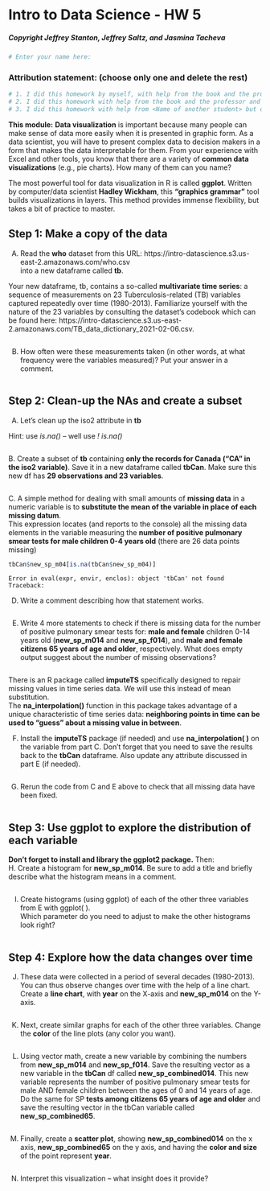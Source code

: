 # Intro to Data Science - HW 5
##### Copyright Jeffrey Stanton, Jeffrey Saltz, and Jasmina Tacheva

```r
# Enter your name here: 
```


### Attribution statement: (choose only one and delete the rest)


```r
# 1. I did this homework by myself, with help from the book and the professor.
# 2. I did this homework with help from the book and the professor and these Internet sources:
# 3. I did this homework with help from <Name of another student> but did not cut and paste any code.
```

**This module:** **Data visualization** is important because many people can make sense of data more easily when it is presented in graphic form. As a data scientist, you will have to present complex data to decision makers in a form that makes the data interpretable for them. From your experience with Excel and other tools, you know that there are a variety of **common data visualizations** (e.g., pie charts). How many of them can you name? <br>

The most powerful tool for data visualization in R is called **ggplot**. Written by computer/data scientist **Hadley Wickham**, this **“graphics grammar”** tool builds visualizations in layers. This method provides immense flexibility, but takes a bit of practice to master.


## Step 1: Make a copy of the data

A.	Read the **who** dataset from this URL: https://intro-datascience.s3.us-east-2.amazonaws.com/who.csv <br>
into a new dataframe called **tb**. 

Your new dataframe, tb, contains a so-called **multivariate time series**: a sequence of measurements on 23 Tuberculosis-related (TB) variables captured repeatedly over time (1980-2013). Familiarize yourself with the nature of the 23 variables by consulting the dataset’s codebook which can be found here: https://intro-datascience.s3.us-east-2.amazonaws.com/TB_data_dictionary_2021-02-06.csv.


```r

```

B.	How often were these measurements taken (in other words, at what frequency were the variables measured)? Put your answer in a comment. 


```r

```

## Step 2: Clean-up the NAs and create a subset

A.	Let's clean up the iso2 attribute in **tb** 

Hint: use *is.na()* -- well use *! is.na()* 


```r

```

B. Create a subset of **tb** containing **only the records for Canada ("CA" in the iso2 variable)**. Save it in a new dataframe called **tbCan**. Make sure this new df has **29 observations and 23 variables**.


```r

```

C. A simple method for dealing with small amounts of **missing data** in a numeric variable is to **substitute the mean of the variable in place of each missing datum**. <br>
This expression locates (and reports to the console) all the missing data elements in the variable measuring the **number of positive pulmonary smear tests for male children 0-4 years old** (there are 26 data points missing)


```r
tbCan$new_sp_m04[is.na(tbCan$new_sp_m04)]
```


    Error in eval(expr, envir, enclos): object 'tbCan' not found
    Traceback:



D.	Write a comment describing how that statement works.


```r

```

E.	Write 4 more statements to check if there is missing data for the number of positive pulmonary smear tests for: **male and female** children 0-14 years old (**new_sp_m014** and **new_sp_f014**), and **male and female citizens 65 years of age and older**, respectively. What does empty output suggest about the number of missing observations?


```r

```

There is an R package called **imputeTS** specifically designed to repair missing values in time series data. We will use this instead of mean substitution.  <br>
The **na_interpolation()** function in this package takes advantage of a unique characteristic of time series data: **neighboring points in time can be used to “guess” about a missing value in between**.

F.	Install the **imputeTS** package (if needed) and use **na_interpolation( )** on the variable from part C. Don’t forget that you need to save the results back to the **tbCan** dataframe. Also update any attribute discussed in part E (if needed).


```r

```

G.	Rerun the code from C and E above to check that all missing data have been fixed. 


```r

```

## Step 3: Use ggplot to explore the distribution of each variable
**Don’t forget to install and library the ggplot2 package.** Then: <br>
H.	Create a histogram for **new_sp_m014**. Be sure to add a title and briefly describe what the histogram means in a comment.


```r

```

I.	Create histograms (using ggplot) of each of the other three variables from E with ggplot( ). <br>
Which parameter do you need to adjust to make the other histograms look right?


```r

```

## Step 4: Explore how the data changes over time
J.	These data were collected in a period of several decades (1980-2013). You can thus observe changes over time with the help of a line chart. Create a **line chart**, with **year** on the X-axis and **new_sp_m014** on the Y-axis.


```r

```

K.	Next, create similar graphs for each of the other three variables. Change the **color** of the line plots (any color you want).


```r

```

L.	Using vector math, create a new variable by combining the numbers from **new_sp_m014** and **new_sp_f014**. Save the resulting vector as a new variable in the **tbCan** df called **new_sp_combined014**. This new variable represents the number of positive pulmonary smear tests for male AND female children between the ages of 0 and 14 years of age. Do the same for SP **tests among citizens 65 years of age and older** and save the resulting vector in the tbCan variable called **new_sp_combined65**.


```r

```

M.	Finally, create a **scatter plot**, showing **new_sp_combined014** on the x axis, **new_sp_combined65** on the y axis, and having the **color and size** of the point represent **year**.


```r

```

N.	Interpret this visualization – what insight does it provide?


```r

```
